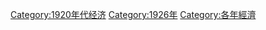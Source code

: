[[Category:1920年代经济|Category:1920年代经济]]
[[Category:1926年|Category:1926年]]
[[Category:各年經濟|Category:各年經濟]]
